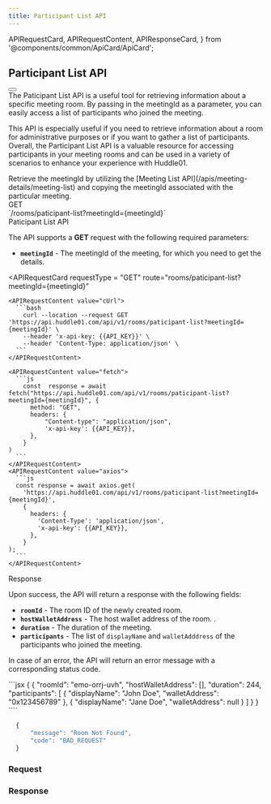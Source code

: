 ```yaml
---
title: Participant List API
---
```


  APIRequestCard,
  APIRequestContent,
  APIResponseCard,
} from '@components/common/ApiCard/ApiCard';


## **Participant List API**
<div className="flex justify-between lg:flex-row flex-col">
  <HighLight className="my-3 lg:w-3/4 w-full">
    <RequestStrip
      method={'GET'}
      url={'https://api.huddle01.com/api/v1'}
      endpoint={'rooms/paticipant-list?meetingId={meetingId}'}
    />
  </HighLight>
  <Button
    variant="primary"
    url="/api-keys"
    text="Get your API Key"
    isRouting
    className=" my-2 w-auto px-8"
  />
</div>


<Paragraph className="mt-5">
  The Paticipant List API is a useful tool for retrieving information about a
  specific meeting room. By passing in the meetingId as a parameter, you can easily
  access a list of participants who joined the meeting.

This API is especially useful if you need to retrieve information about a room for administrative purposes or if you want to gather a list of participants.
Overall, the Participant List API is a valuable resource for accessing participants in your meeting rooms and can be used in a variety of scenarios to enhance your experience with Huddle01.

</Paragraph>

<Callout>
Retrieve the meetingId by utilizing the [Meeting List API](/apis/meeting-details/meeting-list) and copying the meetingId associated with the particular meeting.
</Callout>

<div className="grid md:grid-cols-2 gap-4 grid-cols-1 mt-10  md:h-[24.5rem]">
<div>
<div className="flex items-center gap-4">
<Pill >GET</Pill>
<div className="text-sm font-normal text-slate-50">`/rooms/paticipant-list?meetingId={meetingId}`</div>

</div>

<div className="mt-7 font-mono text-2xl font-bold text-[#f1f5f9]">
  Paticipant List API
</div>

The API supports a **GET** request with the following required parameters:

- **`meetingId`** - The meetingId of the meeting, for which you need to get the details.


</div>

<APIRequestCard
    requestType = "GET"
    route="rooms/paticipant-list?meetingId={meetingId}"
    
  >
    <APIRequestContent value="cUrl">
      ```bash
        curl --location --request GET 'https://api.huddle01.com/api/v1/rooms/paticipant-list?meetingId={meetingId}' \
        --header 'x-api-key: {{API_KEY}}' \
        --header 'Content-Type: application/json' \
      ```
    </APIRequestContent>
    
    <APIRequestContent value="fetch">
      ```js
        const  response = await fetch("https://api.huddle01.com/api/v1/rooms/paticipant-list?meetingId={meetingId}", {
          method: "GET",
          headers: {
              "Content-type": "application/json",
              'x-api-key': {{API_KEY}},
          },
        }
    )
      ```
    </APIRequestContent>
    <APIRequestContent value="axios">
      ```js
      const response = await axios.get(
        'https://api.huddle01.com/api/v1/rooms/paticipant-list?meetingId={meetingId}',
        {
          headers: {
            'Content-Type': 'application/json',
            'x-api-key': {{API_KEY}},
          },
        }
    );
      ```
    </APIRequestContent>
  </APIRequestCard>


</div>


<div className="grid md:grid-cols-2 gap-4 grid-cols-1 mt-10">
<div className="text-start ">

<div className="font-mono text-2xl font-bold text-[#f1f5f9]">Response</div>

Upon success, the API will return a response with the following fields:

- **`roomId`** - The room ID of the newly created room.
- **`hostWalletAddress`** - The host wallet address of the room.	.
- **`duration`** - The duration of the meeting.
- **`participants`** - The list of `displayName` and `walletAdddress` of the participants who joined the meeting.

In case of an error, the API will return an error message with a corresponding status code.

</div>


<APIResponseCard>
  <APIRequestContent value="Success">
```jsx
{
    {
      "roomId": "emo-orrj-uvh",
      "hostWalletAddress": [],
      "duration": 244,
      "participants": [
        {
          "displayName": "John Doe",
          "walletAddress": "0x123456789"
        },
        {
          "displayName": "Jane Doe",
          "walletAddress": null
        }
      ]
    }
}
````

</APIRequestContent>

<APIRequestContent value="Error">

```jsx
  {
      "message": "Room Not Found",
      "code": "BAD_REQUEST"
  }
```

</APIRequestContent>
  </APIResponseCard>

</div>

<div className = 'flex-col item-center gap-3' >

### **Request**

<MeetingDetails data={ParticipantListAPI} />

### **Response**

<MeetingDetailsResponse data={ParticipantListResponse} />
</div>

